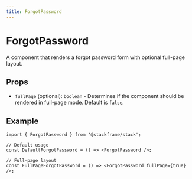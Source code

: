 ```yaml
---
title: ForgotPassword
---
```


# ForgotPassword

A component that renders a forgot password form with optional full-page layout.

## Props

- `fullPage` (optional): `boolean` - Determines if the component should be rendered in full-page mode. Default is `false`.

## Example

```tsx
import { ForgotPassword } from '@stackframe/stack';

// Default usage
const DefaultForgotPassword = () => <ForgotPassword />;

// Full-page layout
const FullPageForgotPassword = () => <ForgotPassword fullPage={true} />;
```